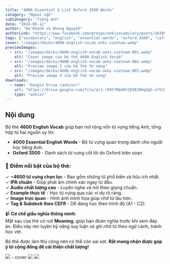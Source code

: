 ```yaml
---
title: "4000 Essential & List Oxford 3500 Words"
category: "Ngoại ngữ"
subCategory: "Tiếng Anh"
date: "2024-06-12"
author: "Đỗ Khánh và Nhung Nguyễn"
authorLink: "https://www.facebook.com/groups/ankivocabulary/posts/1639947476764903"
tags: ["vocabulary", "english", "essential-words", "oxford-3500", "cefr"]
cover: "/images/decks/4600-english-vocab-anki-vietnam.webp"
previewImages:
  - src: "/images/decks/4600-english-vocab-anki-vietnam-001.webp"
    alt: "Cover image của bộ thẻ 4600 English Vocab"
  - src: "/images/decks/4600-english-vocab-anki-vietnam-002.webp"
    alt: "Preview image 2 của bộ thẻ từ vựng"
  - src: "/images/decks/4600-english-vocab-anki-vietnam-003.webp"
    alt: "Preview image 3 của bộ thẻ từ vựng"
downloads:
  - name: "Google Drive (ankivn)"
    url: "https://drive.google.com/file/d/1-lK9tYRbGKV1EU81NHqZqh-ofXJXmdTI/view?usp=sharing"
    type: "ankivn"
---
```


## Nội dung

Bộ thẻ **4600 English Vocab** giúp bạn mở rộng vốn từ vựng tiếng Anh, tổng hợp từ hai nguồn uy tín:  
- **4000 Essential English Words** - Bộ từ vựng quan trọng dành cho người học tiếng Anh.  
- **Oxford 3500** - Danh sách từ vựng cốt lõi do Oxford biên soạn.  

### 📌 Điểm nổi bật của bộ thẻ:
✓ **~4600 từ vựng chọn lọc** - Bao gồm những từ phổ biến và hữu ích nhất.  
✓ **IPA chuẩn** - Giúp phát âm chính xác ngay từ đầu.  
✓ **Audio chất lượng cao** - Luyện nghe và nói theo giọng chuẩn.  
✓ **Example thực tế** - Học từ vựng qua các ví dụ rõ ràng.  
✓ **Image trực quan** - Hình ảnh minh họa giúp nhớ từ lâu hơn.  
✓ **Tag & Subdeck theo CEFR** - Dễ dàng học theo trình độ (A1 - C2).  

📹 **Cơ chế giấu nghĩa thông minh**:  
Mặt sau của thẻ có nút **Meaning**, giúp bạn đoán nghĩa trước khi xem đáp án. Điều này rèn luyện kỹ năng suy luận và ghi nhớ từ theo ngữ cảnh, tránh học vẹt.  

Bộ thẻ được làm thủ công nên có thể còn sai sót. **Rất mong nhận được góp ý từ cộng đồng để cải thiện chất lượng!**  

![](/images/decks/4600-english-vocab-anki-vietnam-001.webp) - cover
![](/images/decks/4600-english-vocab-anki-vietnam-002.webp)
![](/images/decks/4600-english-vocab-anki-vietnam-003.webp)